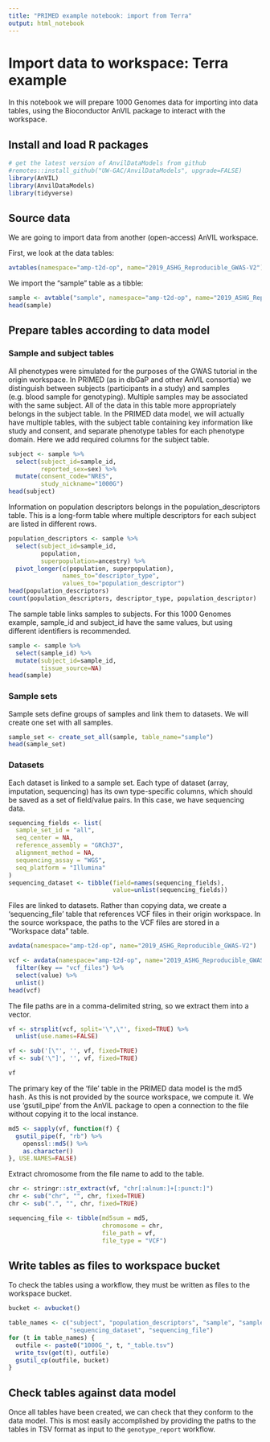 ```yaml
---
title: "PRIMED example notebook: import from Terra"
output: html_notebook
---
```


# Import data to workspace: Terra example

In this notebook we will prepare 1000 Genomes data for importing into data tables, using the Bioconductor AnVIL package to interact with the workspace.

## Install and load R packages

```r
# get the latest version of AnvilDataModels from github
#remotes::install_github("UW-GAC/AnvilDataModels", upgrade=FALSE)
library(AnVIL)
library(AnvilDataModels)
library(tidyverse)
```

## Source data

We are going to import data from another (open-access) AnVIL workspace.

First, we look at the data tables:

```r
avtables(namespace="amp-t2d-op", name="2019_ASHG_Reproducible_GWAS-V2")
```

We import the "sample" table as a tibble:

```r
sample <- avtable("sample", namespace="amp-t2d-op", name="2019_ASHG_Reproducible_GWAS-V2")
head(sample)
```

## Prepare tables according to data model

### Sample and subject tables

All phenotypes were simulated for the purposes of the GWAS tutorial in the origin workspace. In PRIMED (as in dbGaP and other AnVIL consortia) we distinguish between subjects (participants in a study) and samples (e.g. blood sample for genotyping). Multiple samples may be associated with the same subject. All of the data in this table more appropriately belongs in the subject table. In the PRIMED data model, we will actually have multiple tables, with the subject table containing key information like study and consent, and separate phenotype tables for each phenotype domain. Here we add required columns for the subject table.

```r
subject <- sample %>%
  select(subject_id=sample_id,
         reported_sex=sex) %>%
  mutate(consent_code="NRES",
         study_nickname="1000G")
head(subject)
```

Information on population descriptors belongs in the population_descriptors table. This is a long-form table where multiple descriptors for each subject are listed in different rows.

```r
population_descriptors <- sample %>%
  select(subject_id=sample_id,
         population,
         superpopulation=ancestry) %>%
  pivot_longer(c(population, superpopulation), 
               names_to="descriptor_type",
               values_to="population_descriptor")
head(population_descriptors)
count(population_descriptors, descriptor_type, population_descriptor)
```

The sample table links samples to subjects. For this 1000 Genomes example, sample_id and subject_id have the same values, but using different identifiers is recommended.

```r
sample <- sample %>%
  select(sample_id) %>%
  mutate(subject_id=sample_id,
         tissue_source=NA)
head(sample)
```

### Sample sets

Sample sets define groups of samples and link them to datasets. We will create one set with all samples.

```r
sample_set <- create_set_all(sample, table_name="sample")
head(sample_set)
```

### Datasets

Each dataset is linked to a sample set. Each type of dataset (array, imputation, sequencing) has its own type-specific columns, which should be saved as a set of field/value pairs. In this case, we have sequencing data.

```r
sequencing_fields <- list(
  sample_set_id = "all",
  seq_center = NA,
  reference_assembly = "GRCh37",
  alignment_method = NA,
  sequencing_assay = "WGS",
  seq_platform = "Illumina"
)
sequencing_dataset <- tibble(field=names(sequencing_fields),
                             value=unlist(sequencing_fields))
```


Files are linked to datasets. Rather than copying data, we create a 'sequencing_file' table that references VCF files in their origin workspace.
In the source workspace, the paths to the VCF files are stored in a "Workspace data" table.

```r
avdata(namespace="amp-t2d-op", name="2019_ASHG_Reproducible_GWAS-V2")
```

```r
vcf <- avdata(namespace="amp-t2d-op", name="2019_ASHG_Reproducible_GWAS-V2") %>%
  filter(key == "vcf_files") %>%
  select(value) %>%
  unlist()
head(vcf)
```

The file paths are in a comma-delimited string, so we extract them into a vector.

```r
vf <- strsplit(vcf, split='\",\"', fixed=TRUE) %>%
  unlist(use.names=FALSE)

vf <- sub('[\"', '', vf, fixed=TRUE)
vf <- sub('\"]', '', vf, fixed=TRUE)

vf
```

The primary key of the 'file' table in the PRIMED data model is the md5 hash. As this is not provided by the source workspace, we compute it. We use 'gsutil_pipe' from the AnVIL package to open a connection to the file without copying it to the local instance.

```r
md5 <- sapply(vf, function(f) {
  gsutil_pipe(f, "rb") %>%
    openssl::md5() %>%
    as.character()
}, USE.NAMES=FALSE)
```


Extract chromosome from the file name to add to the table.

```r
chr <- stringr::str_extract(vf, "chr[:alnum:]+[:punct:]")
chr <- sub("chr", "", chr, fixed=TRUE)
chr <- sub(".", "", chr, fixed=TRUE)
```

```r
sequencing_file <- tibble(md5sum = md5,
                          chromosome = chr, 
                          file_path = vf,
                          file_type = "VCF")
```


## Write tables as files to workspace bucket

To check the tables using a workflow, they must be written as files to the workspace bucket.

```r
bucket <- avbucket()

table_names <- c("subject", "population_descriptors", "sample", "sample_set", 
                 "sequencing_dataset", "sequencing_file")
for (t in table_names) {
  outfile <- paste0("1000G_", t, "_table.tsv")
  write_tsv(get(t), outfile)
  gsutil_cp(outfile, bucket)
}
```

## Check tables against data model

Once all tables have been created, we can check that they conform to the data model. This is most easily accomplished by providing the paths to the tables in TSV format as input to the `genotype_report` workflow.
